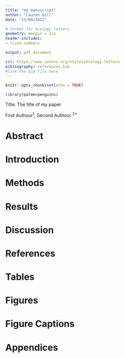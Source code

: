 ```yaml
---
title: "my_manuscript"
author: "Lauren Gill"
date: "15/09/2022"

# format for ecology letters
geometry: margin = 1in
header-includes: 
- \line-numbers

output: pdf_document

csl: https://www.zotero.org/styles/ecology-letters
bibliography: references.bib 
#link the bib file here
---
```


```r
knitr::opts_chunk$set(echo = TRUE)

library(palmerpenguins)
```

Title: The title of my paper

First Authour^1^, Second Authour ^2\*^

# Abstract

# Introduction

# Methods

# Results

# Discussion

# References

# Tables

# Figures

# Figure Captions

# Appendices
